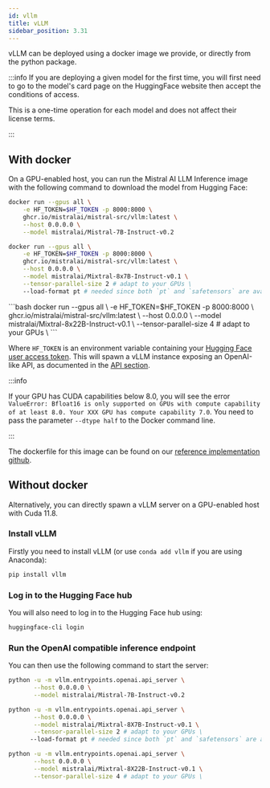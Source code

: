 ```yaml
---
id: vllm
title: vLLM
sidebar_position: 3.31
---
```



vLLM can be deployed using a docker image we provide, or directly from the python package.

:::info
If you are deploying a given model for the first time, you will first need to go to the model's card page on the HuggingFace website then accept the conditions of access.

This is a one-time operation for each model and does not affect their license terms.

:::

## With docker

On a GPU-enabled host, you can run the Mistral AI LLM Inference image with the following command to download the model from Hugging Face:
<Tabs>
  <TabItem value="mistral7b" label="Mistral-7B" default>

```bash
docker run --gpus all \
    -e HF_TOKEN=$HF_TOKEN -p 8000:8000 \
    ghcr.io/mistralai/mistral-src/vllm:latest \
    --host 0.0.0.0 \
    --model mistralai/Mistral-7B-Instruct-v0.2
```

  </TabItem>
  <TabItem value="mixtral8x7b" label="Mixtral-8X7B">

```bash
docker run --gpus all \
    -e HF_TOKEN=$HF_TOKEN -p 8000:8000 \
    ghcr.io/mistralai/mistral-src/vllm:latest \
    --host 0.0.0.0 \
    --model mistralai/Mixtral-8x7B-Instruct-v0.1 \
    --tensor-parallel-size 2 # adapt to your GPUs \
    --load-format pt # needed since both `pt` and `safetensors` are available
```
  </TabItem>
  <TabItem value="mixtral8x22b" label="Mixtral-8X22B">
    ```bash
    docker run --gpus all \
        -e HF_TOKEN=$HF_TOKEN -p 8000:8000 \
        ghcr.io/mistralai/mistral-src/vllm:latest \
        --host 0.0.0.0 \
        --model mistralai/Mixtral-8x22B-Instruct-v0.1 \
        --tensor-parallel-size 4 # adapt to your GPUs \
    ```
  </TabItem>
</Tabs>

Where `HF_TOKEN` is an environment variable containing your [Hugging Face user access token](https://huggingface.co/docs/hub/security-tokens).
This will spawn a vLLM instance exposing an OpenAI-like API, as documented in the [API section](/api).

:::info

If your GPU has CUDA capabilities below 8.0, you will see the error `ValueError: Bfloat16 is only supported on GPUs with compute capability of at least 8.0. Your XXX GPU has compute capability 7.0`. You need to pass the parameter `--dtype half` to the Docker command line.

:::

The dockerfile for this image can be found on our [reference implementation github](https://github.com/mistralai/mistral-src/blob/main/deploy/Dockerfile).

## Without docker

Alternatively, you can directly spawn a vLLM server on a GPU-enabled host with Cuda 11.8.

### Install vLLM

Firstly you need to install vLLM (or use `conda add vllm` if you are using Anaconda):

```bash
pip install vllm
```

### Log in to the Hugging Face hub

You will also need to log in to the Hugging Face hub using: 

```bash
huggingface-cli login
```

### Run the OpenAI compatible inference endpoint

You can then use the following command to start the server:
<Tabs>
  <TabItem value="mistral7b" label="Mistral-7B" default>

```bash
python -u -m vllm.entrypoints.openai.api_server \
       --host 0.0.0.0 \
       --model mistralai/Mistral-7B-Instruct-v0.2
```
  </TabItem>
  <TabItem value="mixtral8x7b" label="Mixtral-8X7B">

```bash
python -u -m vllm.entrypoints.openai.api_server \
       --host 0.0.0.0 \
       --model mistralai/Mixtral-8X7B-Instruct-v0.1 \
       --tensor-parallel-size 2 # adapt to your GPUs \
      --load-format pt # needed since both `pt` and `safetensors` are available
```

  </TabItem>
  <TabItem value="mixtral8x22b" label="Mixtral-8X22B">


```bash
python -u -m vllm.entrypoints.openai.api_server \
       --host 0.0.0.0 \
       --model mistralai/Mixtral-8X22B-Instruct-v0.1 \
       --tensor-parallel-size 4 # adapt to your GPUs \
```

  </TabItem>
</Tabs>
